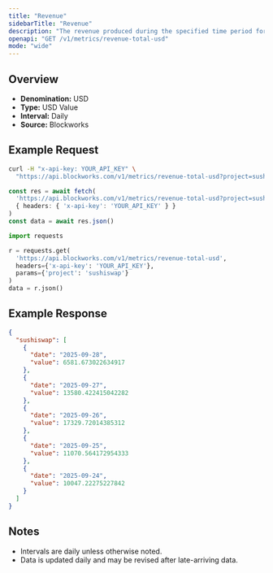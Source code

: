 ```yaml
---
title: "Revenue"
sidebarTitle: "Revenue"
description: "The revenue produced during the specified time period for given project."
openapi: "GET /v1/metrics/revenue-total-usd"
mode: "wide"
---
```


## Overview

- **Denomination:** USD
- **Type:** USD Value
- **Interval:** Daily
- **Source:** Blockworks

## Example Request

<CodeGroup>

```bash cURL
curl -H "x-api-key: YOUR_API_KEY" \
  "https://api.blockworks.com/v1/metrics/revenue-total-usd?project=sushiswap"
```

```typescript TypeScript
const res = await fetch(
  'https://api.blockworks.com/v1/metrics/revenue-total-usd?project=sushiswap',
  { headers: { 'x-api-key': 'YOUR_API_KEY' } }
)
const data = await res.json()
```

```python Python
import requests

r = requests.get(
  'https://api.blockworks.com/v1/metrics/revenue-total-usd',
  headers={'x-api-key': 'YOUR_API_KEY'},
  params={'project': 'sushiswap'}
)
data = r.json()
```

</CodeGroup>

## Example Response

```json
{
  "sushiswap": [
    {
      "date": "2025-09-28",
      "value": 6581.673022634917
    },
    {
      "date": "2025-09-27",
      "value": 13580.422415042282
    },
    {
      "date": "2025-09-26",
      "value": 17329.72014385312
    },
    {
      "date": "2025-09-25",
      "value": 11070.564172954333
    },
    {
      "date": "2025-09-24",
      "value": 10047.22275227842
    }
  ]
}
```

## Notes
- Intervals are daily unless otherwise noted.
- Data is updated daily and may be revised after late-arriving data.